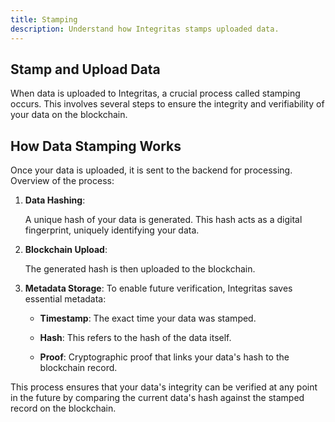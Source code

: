 ```yaml
---
title: Stamping
description: Understand how Integritas stamps uploaded data.
---
```


## Stamp and Upload Data

When data is uploaded to Integritas, a crucial process called stamping occurs. This involves several steps to ensure the integrity and verifiability of your data on the blockchain.

## How Data Stamping Works

Once your data is uploaded, it is sent to the backend for processing. Overview of the process:

1. **Data Hashing**:

   A unique hash of your data is generated. This hash acts as a digital fingerprint, uniquely identifying your data.

2. **Blockchain Upload**:

   The generated hash is then uploaded to the blockchain.

3. **Metadata Storage**: To enable future verification, Integritas saves essential metadata:

   - **Timestamp**: The exact time your data was stamped.

   - **Hash**: This refers to the hash of the data itself.

   - **Proof**: Cryptographic proof that links your data's hash to the blockchain record.

This process ensures that your data's integrity can be verified at any point in the future by comparing the current data's hash against the stamped record on the blockchain.
